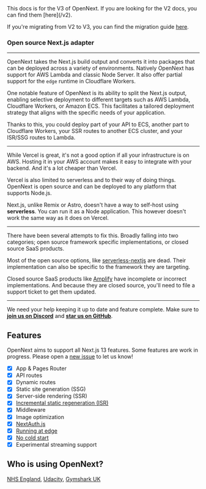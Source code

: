 
<Callout>
This docs is for the V3 of OpenNext. If you are looking for the V2 docs, you can find them [here](/v2).

If you're migrating from V2 to V3, you can find the migration guide [here](/migration#from-opennext-v2).
</Callout>

### Open source Next.js adapter

---


OpenNext takes the Next.js build output and converts it into packages that can be deployed  across a variety of environments. 
Natively OpenNext has support for AWS Lambda and classic Node Server. It also offer partial support for the `edge` runtime in Cloudflare Workers.

One notable feature of OpenNext is its ability to split the Next.js output, enabling selective deployment to different targets such as AWS Lambda, Cloudflare Workers, or Amazon ECS. This facilitates a tailored deployment strategy that aligns with the specific needs of your application.

Thanks to this, you could deploy part of your API to ECS, another part to Cloudflare Workers, your SSR routes to another ECS cluster, and your ISR/SSG routes to Lambda.

---

While Vercel is great, it's not a good option if all your infrastructure is on AWS. Hosting it in your AWS account makes it easy to integrate with your backend. And it's a lot cheaper than Vercel.

Vercel is also limited to serverless and to their way of doing things. OpenNext is open source and can be deployed to any platform that supports Node.js.

Next.js, unlike Remix or Astro, doesn't have a way to self-host using **serverless**. You can run it as a Node application. This however doesn't work the same way as it does on Vercel.

---

There have been several attempts to fix this. Broadly falling into two categories; open source framework specific implementations, or closed source SaaS products.

Most of the open source options, like [serverless-nextjs](https://github.com/serverless-nextjs/serverless-next.js) are dead. Their implementation can also be specific to the framework they are targeting.

Closed source SaaS products like [Amplify](https://aws.amazon.com/amplify/) have incomplete or incorrect implementations. And because they are closed source, you'll need to file a support ticket to get them updated.

---

We need your help keeping it up to date and feature complete. Make sure to [**join us on Discord**](https://sst.dev/discord) and [**star us on GitHub**](https://github.com/sst/open-next).
## Features

OpenNext aims to support all Next.js 13 features. Some features are work in progress. Please open a [new issue](https://github.com/sst/open-next/issues/new) to let us know!

- [x] App & Pages Router
- [x] API routes
- [x] Dynamic routes
- [x] Static site generation (SSG)
- [x] Server-side rendering (SSR)
- [x] [Incremental static regeneration (ISR)](/inner_workings/isr)
- [x] Middleware
- [x] Image optimization
- [x] [NextAuth.js](https://next-auth.js.org)
- [x] [Running at edge](/advanced/architecture#running-at-edge)
- [x] [No cold start](/inner_workings/warming)
- [x] Experimental streaming support

## Who is using OpenNext?

[NHS England](https://github.com/nhs-england-tools/terraform-aws-opennext),
[Udacity](https://engineering.udacity.com/deploying-next-js-on-the-edge-with-sst-is-sst-the-game-changer-its-claimed-to-be-1f05a0abc27c),
[Gymshark UK](https://uk.gymshark.com)
